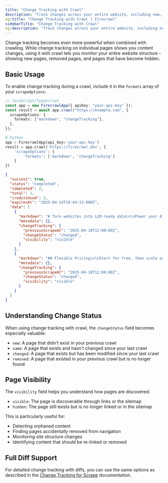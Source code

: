 ```yaml
---
title: "Change Tracking with Crawl"
description: "Track changes across your entire website, including new, removed, and hidden pages"
og:title: "Change Tracking with Crawl | Firecrawl"
sidebarTitle: "Change Tracking with Crawl"
og:description: "Track changes across your entire website, including new, removed, and hidden pages"
---
```


Change tracking becomes even more powerful when combined with crawling. While change tracking on individual pages shows you content changes, using it with crawl lets you monitor your entire website structure - showing new pages, removed pages, and pages that have become hidden.

## Basic Usage

To enable change tracking during a crawl, include it in the `formats` array of your `scrapeOptions`:

```typescript
// JavaScript/TypeScript
const app = new FirecrawlApp({ apiKey: "your-api-key" });
const result = await app.crawl("https://example.com", {
  scrapeOptions: {
    formats: ["markdown", "changeTracking"],
  },
});
```

```python
# Python
app = FirecrawlApp(api_key='your-api-key')
result = app.crawl('https://firecrawl.dev', {
    'scrapeOptions': {
        'formats': ['markdown', 'changeTracking']
    }
})
```

```json
{
  "success": true,
  "status": "completed",
  "completed": 2,
  "total": 2,
  "creditsUsed": 2,
  "expiresAt": "2025-04-14T18:44:13.000Z",
  "data": [
    {
      "markdown": "# Turn websites into LLM-ready data\n\nPower your AI apps with clean data crawled from any website...",
      "metadata": {},
      "changeTracking": {
        "previousScrapeAt": "2025-04-10T12:00:00Z",
        "changeStatus": "changed",
        "visibility": "visible"
      }
    },
    {
      "markdown": "## Flexible Pricing\n\nStart for free, then scale as you grow...",
      "metadata": {},
      "changeTracking": {
        "previousScrapeAt": "2025-04-10T12:00:00Z",
        "changeStatus": "changed",
        "visibility": "visible"
      }
    }
  ]
}
```

## Understanding Change Status

When using change tracking with crawl, the `changeStatus` field becomes especially valuable:

- `new`: A page that didn't exist in your previous crawl
- `same`: A page that exists and hasn't changed since your last crawl
- `changed`: A page that exists but has been modified since your last crawl
- `removed`: A page that existed in your previous crawl but is no longer found

## Page Visibility

The `visibility` field helps you understand how pages are discovered:

- `visible`: The page is discoverable through links or the sitemap
- `hidden`: The page still exists but is no longer linked or in the sitemap

This is particularly useful for:

- Detecting orphaned content
- Finding pages accidentally removed from navigation
- Monitoring site structure changes
- Identifying content that should be re-linked or removed

## Full Diff Support

For detailed change tracking with diffs, you can use the same options as described in the [Change Tracking for Scrape](/features/change-tracking) documentation.
